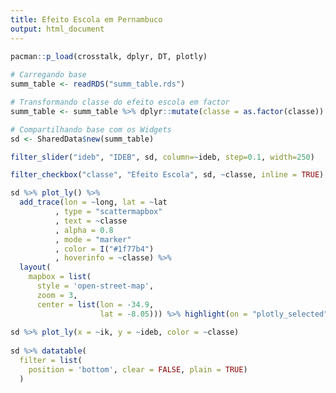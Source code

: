 ---
title: Efeito Escola em Pernambuco
output: html_document
---

```{r setup, include=FALSE}
pacman::p_load(crosstalk, dplyr, DT, plotly)
  
# Carregando base
summ_table <- readRDS("summ_table.rds")

# Transformando classe do efeito escola em factor
summ_table <- summ_table %>% dplyr::mutate(classe = as.factor(classe))

# Compartilhando base com os Widgets
sd <- SharedData$new(summ_table)
```

```{r, warning=FALSE, out.width='100%', echo = FALSE, message = FALSE}

filter_slider("ideb", "IDEB", sd, column=~ideb, step=0.1, width=250)

filter_checkbox("classe", "Efeito Escola", sd, ~classe, inline = TRUE)

sd %>% plot_ly() %>% 
  add_trace(lon = ~long, lat = ~lat
          , type = "scattermapbox"
          , text = ~classe
          , alpha = 0.8
          , mode = "marker"
          , color = I("#1f77b4")
          , hoverinfo = ~classe) %>%
  layout(
    mapbox = list(
      style = 'open-street-map',
      zoom = 3,
      center = list(lon = -34.9, 
                    lat = -8.05))) %>% highlight(on = "plotly_selected", off = "plotly_deselect", color = 'red')
  
sd %>% plot_ly(x = ~ik, y = ~ideb, color = ~classe)
  
sd %>% datatable(
  filter = list(
    position = 'bottom', clear = FALSE, plain = TRUE)
  )
```
